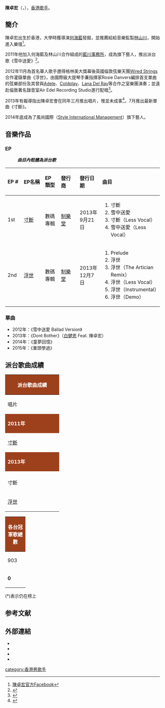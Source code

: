 {{Veil|time=2015-09-12T07:16:30+00:00}}
{{藝人
| 姓名 = 陳卓宏
| 圖片 =
| 圖片簡介 = 
| 類型 = 男歌手
| 其他藝名 = 
| 英文名 = Dickson Chan
| 綽號 = 
| 出生日期 = 10月20日
| 出生地點 = {{HKG-1959}}
| 國籍 = {{HKG-CHN}}
| 出道作 = 《雪中送愛》
| 語言 = [[粵語|粵語]]、[[英語|英語]]、[[國語|國語]]
| 職業 = 歌手
| 唱片公司 = [[藍川事務所|藍川事務所]]（2011－2014）
| 經紀公司 = [[風尚國際|風尚國際]]（2014－）
| 活躍年代 = 2011年至今
}}
'''陳卓宏'''（{{lang-en|'''Dickson Chan'''}}，{{bd||10月20日|catIdx=C陳}}），[[香港|香港]][[歌手|歌手]]。

==簡介==
陳卓宏出生於香港，大學時獲導演[[何海藍|何海藍]]發掘，並推薦給給音樂監製[[林山川|林山川]]，開始進入樂壇<ref>[http://www.facebook.com/dicksonchanmusic/info 陳卓宏官方Facebook]</ref>。

2011年他加入何海藍及林山川合作組成的[[藍川事務所|藍川事務所]]，成為旗下藝人，推出派台歌《雪中送愛》<ref>{{cite news |title=NOTHING IMPOSSIBLE |publisher=[[Milk|Milk]] |location=香港 |date=2012-04-12 }}</ref>。

2012年11月為首名華人歌手邀得格林美大獎幕後英國倫敦弦樂天團[[Wired_Strings|Wired Strings]]合作灌錄單曲《浮世》，由國際級大提琴手蒹指揮家Rosie Danvers編排首支單曲的弦樂部份及其曾與[[Adele|Adele]]、[[Coldplay|Coldplay]]、[[Lana_Del_Ray_(专辑)|Lana Del Ray]]等合作之室樂團演奏；並遠赴倫敦著名錄音室Air Edel Recording Studio進行配唱<ref>{{Cite web |url=http://www.wiredstrings.com/dev/news/news165.php |title=Official News From Wiredstrings.com |accessdate=2013-07-22 |archive-date=2013-08-30 |archive-url=https://web.archive.org/web/20130830070239/http://wiredstrings.com/dev/news/news165.php |dead-url=no }}</ref>。

2013年有報導指出陳卓宏會在同年三月推出唱片，惟並未成事<ref>{{cite news |title=白健恩陳卓宏合唱「情歌」 |publisher=[[明報周刊|明報周刊]] |location=香港 |date=2013-02-02 }}</ref>。7月推出最新單曲《寸斷》。

2014年底成為了風尚國際（[[Style_International_Management|Style International Management]]）旗下藝人。

==音樂作品==
===EP===
:'''''曲目內粗體為派台歌'''''
{| class="wikitable"
!align="left" width="75px"| EP #
!align="left" width="230px"| EP名稱
!align="left" width="120px"| EP類型
!align="left" width="200px"| 發行商
!align="left" width="145px"| 發行日期
!align="left" width="320px"| 曲目
|-
! 1st
! [[寸斷|寸斷]]
| 數碼專輯
| [[制樂堂|制樂堂]]
| 2013年9月21日
| {{HideH|曲目}}
#寸斷
#雪中送愛
#寸斷（Less Vocal）
#雪中送愛（Less Vocal）
{{HideF}}
|-
! 2nd
! [[浮世|浮世]]
| 數碼專輯
| [[制樂堂|制樂堂]]
| 2013年12月7日
| {{HideH|曲目}}
#Prelude
#浮世
#浮世（The Artician Remix）
#浮世（Less Vocal）
#浮世（Instrumental）
#浮世（Demo）
{{HideF}}
|}

===單曲===
* 2012年：《雪中送愛 Ballad Version》
* 2013年：《Dont Bother》（[[白健恩|白健恩]] Feat. 陳卓宏）
* 2014年：《童夢回憶》
* 2015年：《重頭學過》

==派台歌曲成績==
{| class="wikitable" cellpadding="1"
|-
! style="background:#9D401C; color:white" colspan="7" | '''派台歌曲成績'''
|-
| width="160"| 唱片 || width="160"| 歌曲 || width="50"| 903 || width="50"| RTHK || width="50"| 997 || width="50"| TVB || width="180"| 備註
|-
! style="background:#9D401C; color:white" colspan="7" | '''2011年'''
|-
| [[寸斷|寸斷]] || 雪中送愛 || - || - || - || - || 
|-
! style="background:#9D401C; color:white" colspan="7" | '''2013年'''
|-
|  || Dont Bother || - || - || - || - || [[白健恩|白健恩]] Feat. 陳卓宏
|-
| 寸斷 || 寸斷 || - || - || - || - || 
|-
| [[浮世|浮世]] || 浮世 || - || - || - || - || 
|}
{| class="wikitable" cellpadding="1"
|-
! style="background:#9D401C; color:white" colspan="5" | '''各台冠軍歌總數'''
|-
| width="50"| 903 || width="50"| RTHK || width="50"| 997 || width="50"| TVB || width="160"| 備註
|-
| '''0''' || '''0''' || '''0''' || '''0''' || '''四台冠軍歌總數：0'''
|}

(*)表示仍在榜上

==参考文献==
{{reflist}}

==外部連結==
<!-- ------ 請注意 -----
非官方成立的歌迷/影迷/支援者網站、網頁、部落格、論壇等的連結，以及YouTube、Google Video之類的影像連結並不適合放在維基百科條目裡，請參考「Wikipedia:不適合維基百科的文章」。 -->
*{{facebook|dicksonchanmusic}}
*{{instagram|im_just_dickson}}
*{{Sinaweibo|dicksonchanmusic}}
*{{Youtube|user=dicksonchanmusic}}
[[category:香港男歌手|category:香港男歌手]]
